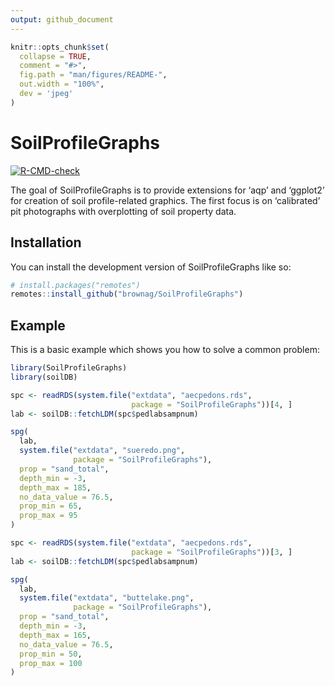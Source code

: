```yaml
---
output: github_document
---
```


<!-- README.md is generated from README.Rmd. Please edit that file -->

```r
knitr::opts_chunk$set(
  collapse = TRUE,
  comment = "#>",
  fig.path = "man/figures/README-",
  out.width = "100%",
  dev = 'jpeg'
)
```

# SoilProfileGraphs

<!-- badges: start -->
[![R-CMD-check](https://github.com/brownag/SoilProfileGraphs/actions/workflows/R-CMD-check.yaml/badge.svg)](https://github.com/brownag/SoilProfileGraphs/actions/workflows/R-CMD-check.yaml)
<!-- badges: end -->

The goal of SoilProfileGraphs is to provide extensions for 'aqp' and 'ggplot2' for creation of soil profile-related graphics. The first focus is on 'calibrated' pit photographs with overplotting of soil property data.

## Installation

You can install the development version of SoilProfileGraphs like so:

``` r
# install.packages("remotes")
remotes::install_github("brownag/SoilProfileGraphs")
```

## Example

This is a basic example which shows you how to solve a common problem:

```r
library(SoilProfileGraphs)
library(soilDB)

spc <- readRDS(system.file("extdata", "aecpedons.rds",
                           package = "SoilProfileGraphs"))[4, ]
lab <- soilDB::fetchLDM(spc$pedlabsampnum)

spg(
  lab,
  system.file("extdata", "sueredo.png",
              package = "SoilProfileGraphs"),
  prop = "sand_total",
  depth_min = -3,
  depth_max = 185,
  no_data_value = 76.5,
  prop_min = 65,
  prop_max = 95
)
```

```r
spc <- readRDS(system.file("extdata", "aecpedons.rds",
                           package = "SoilProfileGraphs"))[3, ]
lab <- soilDB::fetchLDM(spc$pedlabsampnum)

spg(
  lab,
  system.file("extdata", "buttelake.png",
              package = "SoilProfileGraphs"),
  prop = "sand_total",
  depth_min = -3,
  depth_max = 165,
  no_data_value = 76.5,
  prop_min = 50,
  prop_max = 100
)
```
